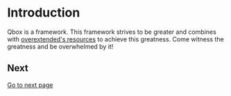 # Introduction

Qbox is a framework. This framework strives to be greater and combines with [overextended's resources](https://github.com/overextended) to achieve this greatness. Come witness the greatness and be overwhelmed by it!

## Next

[Go to next page](another.mdx)
